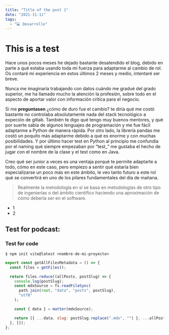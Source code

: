 ```yaml
---
title: "Title of the post 1"
date: "2021-11-11"
tags:
  - "💻 Desarrollo"
---
```


# This is a test

Hace unos pocos meses he dejado bastante desatendido el blog, debido en parte a qué estaba usando toda mi fuerza para adaptarme al cambio de rol. Os contaré mi experiencia en estos últimos 2 meses y medio, intentaré ser breve.

Nunca me imaginaría trabajando con datos cuándo me gradué del grado superior, me ha llamado mucho la atención la profesión, sobre todo en el aspecto de aportar valor con información crítica para el negocio.

Si me **preguntasen** ¿cómo de duro fue el cambio? te diría qué me costó bastante no controlaba absolutamente nada del stack tecnológico a expeción de gitlab. También te digo qué tengo muy buenos mentores, y qué por suerte sabía de algunos lenguajes de programación y me fue fácil adaptarme a Python de manera rápida. Por otro lado, la librería pandas me costó un poquito más adaptarme debido a qué es enorme y con muchas posibilidades. Y por último hacer test en Python al principio me confundía por el naming qué siempre empezaban por “test\_” me gustaba el hecho de jugar con el nombre de la clase y el test como en Java.

Creo qué ser junior a veces es una ventaja porqué te permite adaptarte a todo, cómo en este caso, pero empiezo a sentir qué estaría bien especializarse un poco más en este ámbito, le veo tanto futuro a este rol qué se convertirá en uno de los pilares fundamentales del día de mañana.

> Realmente la metodología en sí se basa en metodologías de otro tipo de ingenierías o del ámbito científico haciendo una aproximación de cómo debería ser en el software.

- 1
- 2

## Test for podcast:

<Podcast episode="25Cy2HgrD0KFxRdnUNzs7x" />

### Test for code

```shell
$ npm init vite@latest <nombre-de-mi-proyecto>
```

```javascript
export const getAllFilesMetadata = () => {
  const files = getFiles();

  return files.reduce((allPosts, postSlug) => {
    console.log(postSlug);
    const mdxSource = fs.readFileSync(
      path.join(root, "data", "posts", postSlug),
      "utf8"
    );

    const { data } = matter(mdxSource);

    return [{ ...data, slug: postSlug.replace(".mdx", "") }, ...allPosts];
  }, []);
};
```

